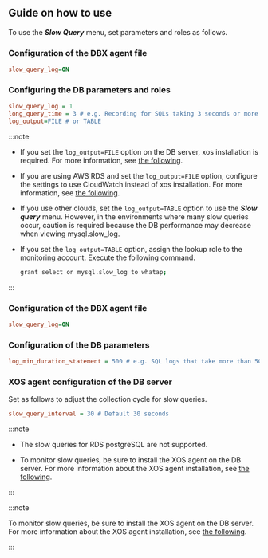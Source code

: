## Guide on how to use

To use the **_Slow Query_** menu, set parameters and roles as follows.

<InDoc product='mysql,mysql-v1'>

### Configuration of the DBX agent file

```ini title='whatap.conf'
slow_query_log=ON
```

### Configuring the DB parameters and roles

```ini title='my.cnf'
slow_query_log = 1
long_query_time = 3 # e.g. Recording for SQLs taking 3 seconds or more
log_output=FILE # or TABLE
```

:::note

-   If you set the `log_output=FILE` option on the DB server, xos installation is required. For more information, see [the following](agent-xos-settings).

-   If you are using AWS RDS and set the `log_output=FILE` option, configure the settings to use CloudWatch instead of xos installation. For more information, see [the following](agent-dbx-settings#using-aws-rds).

-   If you use other clouds, set the `log_output=TABLE` option to use the **_Slow query_** menu. However, in the environments where many slow queries occur, caution is required because the DB performance may decrease when viewing mysql.slow_log.

-   If you set the `log_output=TABLE` option, assign the lookup role to the monitoring account. Execute the following command.

    ```bash
    grant select on mysql.slow_log to whatap;
    ```

:::

</InDoc>

<InDoc product='postgresql,postgresql-v1'>

### Configuration of the DBX agent file

```ini title='whatap.conf'
slow_query_log=ON
```

### Configuration of the DB parameters

```ini title='postgresql.conf'
log_min_duration_statement = 500 # e.g. SQL logs that take more than 500 ms
```

</InDoc>

### XOS agent configuration of the DB server

Set as follows to adjust the collection cycle for slow queries.

```ini title='xos.conf'
slow_query_interval = 30 # Default 30 seconds
```

<InDoc product='postgresql,postgresql-v1'>

:::note

-   The slow queries for RDS postgreSQL are not supported.

-   To monitor slow queries, be sure to install the XOS agent on the DB server. For more information about the XOS agent installation, see [the following](agent-xos-settings).

:::

</InDoc>

<InDoc product='mysql,mysql-v1'>

:::note

To monitor slow queries, be sure to install the XOS agent on the DB server. For more information about the XOS agent installation, see [the following](agent-xos-settings).

:::

</InDoc>
